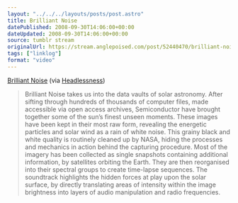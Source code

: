 ```yaml
---
layout: "../../../layouts/posts/post.astro"
title: Brilliant Noise
datePublished: 2008-09-30T14:06:00+00:00
dateUpdated: 2008-09-30T14:06:00+00:00
source: tumblr stream
originalUrl: https://stream.anglepoised.com/post/52440470/brilliant-noise-via-headlessness-brilliant
tags: ["linklog"]
format: "video"
---
```



<Vimeo id="https://vimeo.com/1284717" />

[Brilliant Noise][1] (via [Headlessness][2])

> Brilliant Noise takes us into the data vaults of solar astronomy. After sifting through hundreds of thousands of computer files, made accessible via open access archives, Semiconductor have brought together some of the sun&rsquo;s finest unseen moments. These images have been kept in their most raw form, revealing the energetic particles and solar wind as a rain of white noise. This grainy black and white quality is routinely cleaned up by NASA, hiding the processes and mechanics in action behind the capturing procedure. Most of the imagery has been collected as single snapshots containing additional information, by satellites orbiting the Earth. They are then reorganised into their spectral groups to create time-lapse sequences. The soundtrack highlights the hidden forces at play upon the solar surface, by directly translating areas of intensity within the image brightness into layers of audio manipulation and radio frequencies.

[1]: https://semiconductorfilms.com/art/brilliant-noise/
[2]: http://headlessness.com/
